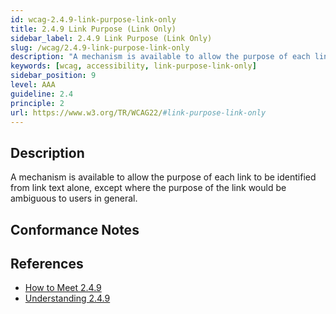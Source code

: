 ```yaml
---
id: wcag-2.4.9-link-purpose-link-only
title: 2.4.9 Link Purpose (Link Only)
sidebar_label: 2.4.9 Link Purpose (Link Only)
slug: /wcag/2.4.9-link-purpose-link-only
description: "A mechanism is available to allow the purpose of each link to be identified from link text alone, except where the purpose of the link would be ambiguous to users in general."
keywords: [wcag, accessibility, link-purpose-link-only]
sidebar_position: 9
level: AAA
guideline: 2.4
principle: 2
url: https://www.w3.org/TR/WCAG22/#link-purpose-link-only
---
```


## Description

A mechanism is available to allow the purpose of each link to be identified from link text alone, except where the purpose of the link would be ambiguous to users in general.

## Conformance Notes

<Project name="ads">
</Project>

<Project name="scix">
  <Support/>
</Project>

## References

- [How to Meet 2.4.9](https://www.w3.org/WAI/WCAG22/quickref/#link-purpose-link-only)
- [Understanding 2.4.9](https://www.w3.org/WAI/WCAG22/Understanding/link-purpose-link-only.html)

